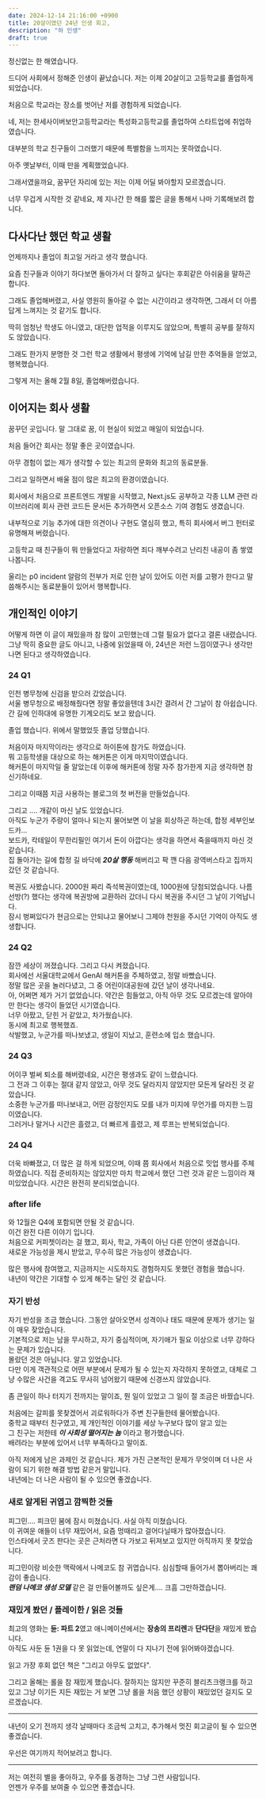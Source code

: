 ```yaml
---
date: 2024-12-14 21:16:00 +0900
title: 20살이였던 24년 인생 회고,
description: "하 인생"
draft: true
---
```


정신없는 한 해였습니다.

드디어 사회에서 정해준 인생이 끝났습니다. 저는 이제 20살이고 고등학교를 졸업하게 되었습니다.

처음으로 학교라는 장소를 벗어난 저를 경험하게 되었습니다.

네, 저는 한세사이버보안고등학교라는 특성화고등학교를 졸업하여 스타트업에 취업하였습니다.

대부분의 학교 친구들이 그러했기 때문에 특별함을 느끼지는 못하였습니다.

아주 옛날부터, 이때 만을 계획했었습니다.

그래서였을까요, 꿈꾸던 자리에 있는 저는 이제 어딜 봐야할지 모르겠습니다.

너무 무겁게 시작한 것 같네요, 제 지나간 한 해를 짧은 글을 통해서 나마 기록해보려 합니다.

## 다사다난 했던 학교 생활

언제까지나 졸업이 최고일 거라고 생각 했습니다.

요즘 친구들과 이야기 하다보면 돌아가서 더 잘하고 싶다는 후회같은 아쉬움을 말하곤 합니다.

그래도 졸업해버렸고, 사실 영원히 돌아갈 수 없는 시간이라고 생각하면, 그래서 더 아름답게 느껴지는 것 같기도 합니다.

딱히 엄청난 학생도 아니였고, 대단한 업적을 이루지도 않았으며, 특별히 공부를 잘하지도 않았습니다.

그래도 한가지 분명한 것 그런 학교 생활에서 평생에 기억에 남길 만한 추억들을 얻었고, 행복했습니다.

그렇게 저는 올해 2월 8일, 졸업해버렸습니다.

## 이어지는 회사 생활

꿈꾸던 곳입니다. 말 그대로 꿈, 이 현실이 되었고 매일이 되었습니다.

처음 들어간 회사는 정말 좋은 곳이였습니다.

아무 경험이 없는 제가 생각할 수 있는 최고의 문화와 최고의 동료분들.

그리고 일하면서 배울 점이 많은 최고의 환경이였습니다.

회사에서 처음으로 프론트엔드 개발을 시작했고, Next.js도 공부하고 각종 LLM 관련 라이브러리에 회사 관련 코드든 문서든 추가하면서 오픈소스 기여 경험도 생겼습니다.

내부적으로 기능 추가에 대한 의견이나 구현도 열심히 했고, 특히 회사에서 버그 헌터로 유명해져 버렸습니다.

고등학교 때 친구들이 뭐 만들었다고 자랑하면 죄다 깨부수려고 난리친 내공이 좀 쌓였나봅니다.

울리는 p0 incident 알람의 전부가 저로 인한 날이 있어도 이런 저를 고평가 한다고 말씀해주시는 동료분들이 있어서 행복합니다.

## 개인적인 이야기

어떻게 하면 이 글이 재밌을까 참 많이 고민했는데 그럴 필요가 없다고 결론 내렸습니다.  
그냥 딱히 중요한 글도 아니고, 나중에 읽었을때 아, 24년은 저런 느낌이였구나 생각만 나면 된다고 생각하였습니다.

### 24 Q1

인천 병무청에 신검을 받으러 갔었습니다.  
서울 병무청으로 배정해줬다면 정말 좋았을텐데 3시간 결려서 간 그날이 참 아쉽습니다.  
간 길에 인하대에 유명한 기계오리도 보고 왔습니다.

졸업 했습니다. 위에서 말했었듯 졸업 당했습니다.

처음이자 마지막이라는 생각으로 하이톤에 참가도 하였습니다.  
뭐 고등학생을 대상으로 하는 해커톤은 이게 마지막이였습니다.  
해커톤이 마지막일 줄 알았는데 이후에 해커톤에 정말 자주 참가한게 지금 생각하면 참 신기하네요.

그리고 이때쯤 지금 사용하는 블로그의 첫 버전을 만들었습니다.

그리고 .... 개같이 마신 날도 있었습니다.  
아직도 누군가 주량이 얼마나 되는지 물어보면 이 날을 회상하곤 하는데, 합정 세부인보드카...  
보드카, 칵테일이 무한리필인 여기서 돈이 아깝다는 생각을 하면서 죽을때까지 마신 것 같습니다.  
집 돌아가는 길에 합정 길 바닥에 **_20살 행동_** 해버리고 팍 깬 다음 광역버스타고 집까지 갔던 것 같습니다.

복권도 사봤습니다. 2000원 짜리 즉석복권이였는데, 1000원에 당첨되었습니다.
나름 선방(?) 했다는 생각에 복권방에 교환하러 갔더니 다시 복권을 주시던 그 날이 기억납니다.  
잠시 벙쩌있다가 현금으로는 안되냐고 물어보니 그제야 천원을 주시던 기억이 아직도 생생합니다.

### 24 Q2

잠깐 세상이 꺼졌습니다. 그리고 다시 켜졌습니다.  
회사에선 서울대학교에서 GenAI 해커톤을 주체하였고, 정말 바빴습니다.  
정말 많은 곳을 놀러다녔고, 그 중 어린이대공원에 갔던 날이 생각나네요.  
아, 어쩌면 제가 거기 없었습니다. 약간은 힘들었고, 아직 아무 것도 모르겠는데 알아야만 한다는 생각이 들었던 시기였습니다.  
너무 아팠고, 닫힌 거 같았고, 차가웠습니다.  
동시에 최고로 행복했죠.  
삭발했고, 누군가를 떠나보냈고, 생일이 지났고, 훈련소에 입소 했습니다.

### 24 Q3

어이쿠 벌써 퇴소를 해버렸네요, 시간은 평생과도 같이 느렸습니다.  
그 전과 그 이후는 절대 같지 않았고, 아무 것도 달라지지 않았지만 모든게 달라진 것 같았습니다.  
소중한 누군가를 떠나보내고, 어떤 감정인지도 모를 내가 미지에 무언가를 마지한 느낌이였습니다.  
그러거나 말거나 시간은 흘렸고, 더 빠르게 흘렸고, 제 루프는 반복되었습니다.

### 24 Q4

더욱 바빠졌고, 더 많은 걸 하게 되었으며, 이때 쯤 회사에서 처음으로 밋업 행사를 주체 하였습니다.
직접 준비하지는 않았지만 마치 학교에서 했던 그런 것과 같은 느낌이라 재미있었습니다.
시간은 완전히 분리되었습니다.

### after life

와 12월은 Q4에 포함되면 안될 것 같습니다.  
이건 완전 다른 이야기 입니다.  
처음으로 커피쳇이라는 걸 했고, 회사, 학교, 가족이 아닌 다른 인연이 생겼습니다.  
새로운 가능성을 제시 받았고, 무수히 많은 가능성이 생겼습니다.

많은 행사에 참여했고, 지금까지는 시도하지도 경험하지도 못했던 경험을 했습니다.  
내년이 약간은 기대할 수 있게 해주는 달인 것 같습니다.

### 자기 반성

자기 반성을 조금 했습니다. 그동안 살아오면서 성격이나 태도 때문에 문제가 생기는 일이 매우 잦았습니다.  
기본적으로 저는 남을 무시하고, 자기 중심적이며, 자기애가 필요 이상으로 너무 강하다는 문제가 있습니다.  
몰랐던 것은 아닙니다. 알고 있었습니다.  
다만 이게 객관적으로 어떤 부분에서 문제가 될 수 있는지 자각하지 못하였고, 대체로 그냥 수많은 사건을 격고도 무사히 넘어왔기 때문에 신경쓰지 않았습니다.

좀 큰일이 하나 터지기 전까지는 말이죠, 뭔 일이 있었고 그 일이 절 조금은 바꿨습니다.

처음에는 갈피를 못찾겠어서 괴로워하다가 주변 친구들한테 물어봤습니다.  
중학교 때부터 친구였고, 제 개인적인 이야기를 세상 누구보다 많이 알고 있는  
그 친구는 저한테 **_이 사회성 떨어지는 놈_** 이라고 평가했습니다.  
배려라는 부분에 있어서 너무 부족하다고 말이죠.

아직 저에게 남은 과제인 것 같습니다. 제가 가진 근본적인 문제가 무엇이며 더 나은 사람이 되기 위한 해결 방법 같은거 말입니다.  
내년에는 더 나은 사람이 될 수 있으면 좋겠습니다.

### 새로 알게된 귀엽고 깜찍한 것들

피그민.... 피크민 붐에 잠시 미쳤습니다. 사실 아직 미쳤습니다.  
이 귀여운 애들이 너무 재밌어서, 요즘 멍때리고 걸어다닐때가 많아졌습니다.  
인스타에서 굿즈 판다는 곳은 근처라면 다 가보고 뒤져보고 있지만 아직까지 못 찾았습니다.

피그민이랑 비슷한 맥락에서 나메코도 참 귀엽습니다. 심심할때 들어가서 뽑아버리는 쾌감이 좋습니다.  
**_랜덤 나메코 생성 모델_** 같은 걸 만들어볼까도 싶은게.... 크흠 그만하겠습니다.

### 재밌게 봤던 / 플레이한 / 읽은 것들

최고의 영화는 **듄: 파트 2**였고 애니메이션에서는 **장송의 프리렌**과 **단다단**을 재밌게 봤습니다.  
아직도 사둔 듄 1권을 다 못 읽었는데, 연말이 다 지나기 전에 읽어봐야겠습니다.

읽고 가장 후회 없던 책은 "그리고 아무도 없었다".

그리고 올해는 롤을 참 재밌게 했습니다.
잘하지는 않지만 꾸준히 블리츠크랭크를 하고 있고 그냥 이기든 지든 재밌는 거 보면 그냥 롤을 처음 했던 상황이 재밌었던 걸지도 모르겠습니다.

---

내년이 오기 전까지 생각 날때마다 조금씩 고치고, 추가해서 멋진 회고글이 될 수 있으면 좋겠습니다.

우선은 여기까지 적어보려고 합니다.

---

저는 여전히 별을 좋아하고, 우주를 동경하는 그냥 그런 사람입니다.  
언젠가 우주를 보여줄 수 있으면 좋겠습니다.
